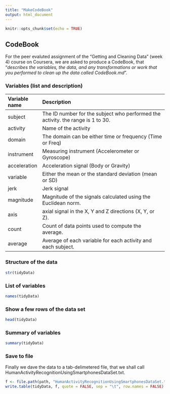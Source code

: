 ```yaml
---
title: "MakeCodeBook"
output: html_document
---
```


```r
knitr::opts_chunk$set(echo = TRUE)
```

## CodeBook

For the peer evaluted assignment of the "Getting and Cleaning Data" (week 4) course on Coursera, we are asked to produce a CodeBook, that "*describes the variables, the data, and any transformations or work that you performed to clean up the data called CodeBook.md*".

### Variables (list and description)





| Variable name | Description |
| :--------- | :------------------------------------------------- |
| subject | The ID number for the subject who performed the activity. the range is 1 to 30. |
| activity | Name of the activity |
| domain | The domain can be either time or frequency (Time or Freq) |
| instrument | Measuring instrument (Accelerometer or Gyroscope) |
| acceleration | Acceleration signal (Body or Gravity) |
| variable | Either the mean or the standard deviation (mean or SD) |
| jerk | Jerk signal |
| magnitude | Magnitude of the signals calculated using the Euclidean norm. |
| axis | axial signal in the X, Y and Z directions (X, Y, or Z). |
| count | Count of data points used to compute the average. |
| average | Average of each variable for each activity and each subject. |

### Structure of the data
```r
str(tidyData)
```

### List of variables
```r
names(tidyData)
```

### Show a few rows of the data set
```r
head(tidyData)
```

### Summary of variables
```r
summary(tidyData)
```

### Save to file
Finally we dave the data to a tab-delimetered file, that we shall call HumanActivityRecognitionUsingSmartphonesDataSet.txt.

```r
f <- file.path(path, "HumanActivityRecognitionUsingSmartphonesDataSet.txt")
write.table(tidyData, f, quote = FALSE, sep = "\t", row.names = FALSE)
```